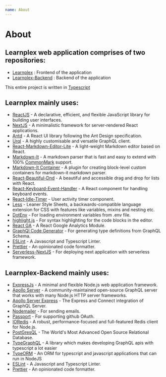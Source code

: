 ```yaml
---
name: About
---
```


# About

## Learnplex web application comprises of two repositories:

* [Learnplex](https://github.com/coderplex/learnplex) : Frontend of the application
* [Learnplex-Backend](https://github.com/coderplex/learnpelx-backend) : Backend of the application

This entire project is written in [Typescript](https://www.typescriptlang.org/)

## Learnplex mainly uses:
* [ReactJS](https://reactjs.org/) - A declarative, efficient, and flexible JavaScript library for building user interfaces.
* [NextJS](https://nextjs.org/) - A minimalistic framework for server-rendered React applications.
* [Antd](https://ant.design/docs/react/introduce) - A React UI library following the Ant Design specification.
* [Urql](https://formidable.com/open-source/urql/docs/) - A highly customisable and versatile GraphQL client.
* [React-Markdown-Editor-Lite](https://github.com/HarryChen0506/react-markdown-editor-lite) - A light-weight Markdown editor based on React.
* [Markdown-It](https://github.com/markdown-it/markdown-it) - A markdown parser that is fast and easy to extend with 100% [CommonMark](https://commonmark.org/) support.
* [Markdown-It Container](https://github.com/markdown-it/markdown-it-container) - A plugin for creating block-level custom containers for markdown-it markdown parser.
* [React-Beautiful-Dnd](https://github.com/atlassian/react-beautiful-dnd) - A beautiful and accessible drag and drop for lists with React.
* [React-Keyboard-Event-Handler](https://github.com/linsight/react-keyboard-event-handler) - A React component for handling keyboard events.
* [React-Idle-Timer](https://github.com/supremetechnopriest/react-idle-timer) - User activity timer component.
* [Less](http://lesscss.org/) - Leaner Style Sheets, a backwards-compatible language extension for CSS with features like variables, mixins and nesting etc.
* [DotEnv](https://github.com/motdotla/dotenv) - For loading environment variables from .env file.
* [highlight.js](https://highlightjs.org/) - For syntax highlighting for the code blocks in the editor.
* [React GA](https://github.com/react-ga/react-ga) - A React Google Analytics Module.
* [GraphQl Code Generator](https://graphql-code-generator.com/) - For generating type definitions from GraphQL Schema.
* [ESLint](https://eslint.org/) - A Javascript and Typescript Linter.
* [Prettier](https://prettier.io/) - An opinionated code formatter.
* [Serverless-NextJS](https://github.com/danielcondemarin/serverless-next.js) - For deploying next application with serverless framework.

## Learnplex-Backend mainly uses:

* [ExpressJs](https://expressjs.com/) - A minimal and flexible Node.js web application framework.
* [Apollo Server](https://www.apollographql.com/docs/apollo-server/) - A community-maintained open-source GraphQL server that works with many Node.js HTTP server frameworks.
* [Apollo Server Express](https://github.com/apollographql/apollo-server/tree/master/packages/apollo-server-express) - The Express and Connect integration of GraphQL Server.
* [Nodemailer](https://nodemailer.com/) - For sending emails.
* [Passport](http://www.passportjs.org/) - For supporting github OAuth.
* [IORedis](https://github.com/luin/ioredis) - A robust, performance-focused and full-featured Redis client for Node.js.
* [PostGresQL](https://www.postgresql.org/) - The World's Most Advanced Open Source Relational Database.
* [TypeGraphQL](https://typegraphql.com/docs/0.17.6/getting-started.html) - A library which makes developing GraphQL apis with typescript a lot easier
* [TypeORM](https://typeorm.io/) - An ORM for typescript and javascript applications that can run in NodeJS
* [ESLint](https://eslint.org/) - A Javascript and Typescript Linter.
* [Prettier](https://prettier.io/) - An opinionated code formatter.
